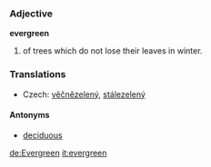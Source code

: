 ===Adjective===
'''evergreen'''

# of trees which do not lose their leaves in winter.

=== Translations ===

*Czech: [[věčnězelený]], [[stálezelený]]  
====Antonyms====
*[[deciduous]]

[[de:Evergreen]]
[[it:evergreen]]